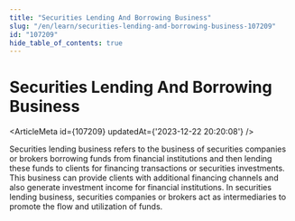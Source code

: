 ```yaml
---
title: "Securities Lending And Borrowing Business"
slug: "/en/learn/securities-lending-and-borrowing-business-107209"
id: "107209"
hide_table_of_contents: true
---
```



# Securities Lending And Borrowing Business

<ArticleMeta id={107209} updatedAt={'2023-12-22 20:20:08'} />
<div className='border-solid border-b border-t-0 my-4 border-[var(--ifm-color-gray-300)]' />

Securities lending business refers to the business of securities companies or brokers borrowing funds from financial institutions and then lending these funds to clients for financing transactions or securities investments. This business can provide clients with additional financing channels and also generate investment income for financial institutions. In securities lending business, securities companies or brokers act as intermediaries to promote the flow and utilization of funds.
